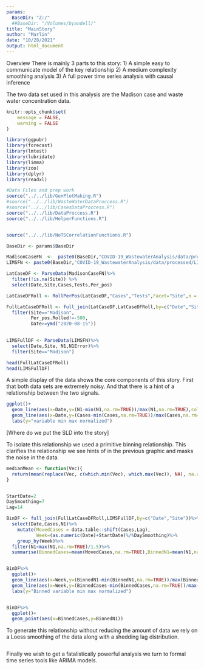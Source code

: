 ```yaml
---
params:
  BaseDir: "Z:/"
  ##BaseDir: "/Volumes/byandell/"
title: "MainStory"
author: "Marlin"
date: "10/28/2021"
output: html_document
---
```


Overview
There is mainly 3 parts to this story:
1) A simple easy to communicate model of the key relationship
2) A medium complexity smoothing analysis
3) A full power time series analysis with causal inference


The two data set used in this analysis are the Madison case and waste water concentration data.

```r
knitr::opts_chunk$set(
	message = FALSE,
	warning = FALSE
)
```


```r
library(ggpubr)
library(forecast)
library(lmtest)
library(lubridate)
library(limma)
library(zoo)
library(dplyr)
library(readxl)

#Data Files and prep work
source("../../lib/GenPlotMaking.R")
#source("../../lib/WasteWaterDataProccess.R")
#source("../../lib/CasesDataProccess.R")
source("../../lib/DataProccess.R")
source("../../lib/HelperFunctions.R")


source("../../lib/NoTSCorrelationFunctions.R")
```

```r
BaseDir <- params$BaseDir

MadisonCaseFN  <-  paste0(BaseDir,"COVID-19_WastewaterAnalysis/data/processed/MMSD_Cases_processed.csv")
LIMSFN <- paste0(BaseDir,"COVID-19_WastewaterAnalysis/data/processed/LIMSWasteData_2021-06-30_17-40.csv")

LatCaseDF <- ParseData(MadisonCaseFN)%>% 
  filter(!is.na(Site)) %>%
  select(Date,Site,Cases,Tests,Per_pos)

LatCaseDFRoll <- RollPerPos(LatCaseDF,"Cases","Tests",Facet="Site",n = 14)

FullLatCaseDFRoll <- full_join(LatCaseDF,LatCaseDFRoll,by=c("Date","Site"),suffix=c("",".Rolled"))%>%
  filter(Site=="Madison",
         Per_pos.Rolled!=-500,
         Date>=ymd("2020-08-15"))
  

LIMSFullDF <- ParseData(LIMSFN)%>%
  select(Date,Site, N1,N1Error)%>%
  filter(Site=="Madison")

head(FullLatCaseDFRoll)
head(LIMSFullDF)
```

A simple display of the data shows the core components of this story. First that both data sets are extremely noisy.
And that there is a hint of a relationship between the two signals. 

```r
ggplot()+
  geom_line(aes(x=Date,y=(N1-min(N1,na.rm=TRUE))/max(N1,na.rm=TRUE),color="N1"),data=LIMSFullDF)+
  geom_line(aes(x=Date,y=(Cases-min(Cases,na.rm=TRUE))/max(Cases,na.rm=TRUE),color="Cases"),data=FullLatCaseDFRoll)+
  labs(y="variable min max normalized")
```

[Where do we put the SLD into the story]

To isolate this relationship we used a primitive binning relationship. This clarifies the relationship we see hints of in the previous graphic and masks the noise in the data. 


```r
medianMean <- function(Vec){
  return(mean(replace(Vec, c(which.min(Vec), which.max(Vec)), NA), na.rm = TRUE))
}


StartDate=2
DaySmoothing=7
Lag=14

BinDF <- full_join(FullLatCaseDFRoll,LIMSFullDF,by=c("Date","Site"))%>%
  select(Date,Cases,N1)%>%
    mutate(MovedCases = data.table::shift(Cases,Lag),
           Week=(as.numeric(Date)+StartDate)%/%DaySmoothing)%>%
    group_by(Week)%>%
  filter(N1<max(N1,na.rm=TRUE)/1.5)%>%
  summarise(BinnedCases=mean(MovedCases,na.rm=TRUE),BinnedN1=mean(N1,na.rm=TRUE))


BinDF%>%
  ggplot()+
  geom_line(aes(x=Week,y=(BinnedN1-min(BinnedN1,na.rm=TRUE))/max(BinnedN1,na.rm=TRUE),color="N1"))+
  geom_line(aes(x=Week,y=(BinnedCases-min(BinnedCases,na.rm=TRUE))/max(BinnedCases,na.rm=TRUE),color="Cases"))+
  labs(y="Binned variable min max normalized")


BinDF%>%
  ggplot()+
  geom_point(aes(x=BinnedCases,y=BinnedN1))
```

To generate this relationship without reducing the amount of data we rely on a Loess smoothing of the data along with a shedding lag distribution.

```r


```



Finally we wish to get a fatalistically powerful analysis we turn to formal time series tools like ARIMA models.
```r



```



